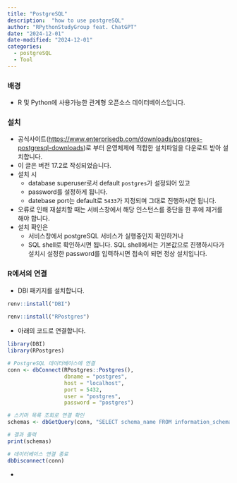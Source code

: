 ```yaml
---
title: "PostgreSQL"
description:  "how to use postgreSQL"
author: "RPythonStudyGroup feat. ChatGPT"
date: "2024-12-01"
date-modified: "2024-12-01"
categories:
  - postgreSQL
  - Tool
---
```


### 배경

-   R 및 Python에 사용가능한 관계형 오픈소스 데이터베이스입니다.

### 설치

-   공식사이트(<https://www.enterprisedb.com/downloads/postgres-postgresql-downloads>)로 부터 운영체제에 적합한 설치파일을 다운로드 받아 설치합니다.
-   이 글은 버전 17.2로 작성되었습니다.
-   설치 시 
    -   database superuser로서 default `postgres`가 설정되어 있고 
    -   password를 설정하게 됩니다. 
    -   datebase port는 default로 `5433`가 지정되며 그대로 진행하시면 됩니다.
-   오류로 인해 재설치할 때는 서비스창에서 해당 인스턴스를 중단을 한 후에 제거를 해야 합니다.
-   설치 확인은 
    -   서비스창에서 postgreSQL 서비스가 실행중인지 확인하거나
    -   SQL shell로 확인하시면 됩니다. SQL shell에서는 기본값으로 진행하시다가 설치시 설정한 password를 입력하시면 접속이 되면 정상 설치입니다.

### R에서의 연결

-   DBI 패키지를 설치합니다.

```r
renv::install("DBI")
```

```r
renv::install("RPostgres")
```

-   아래의 코드로 연결합니다.


```r
library(DBI)
library(RPostgres)

# PostgreSQL 데이터베이스에 연결
conn <- dbConnect(RPostgres::Postgres(), 
                  dbname = "postgres", 
                  host = "localhost", 
                  port = 5432, 
                  user = "postgres", 
                  password = "postgres")

# 스키마 목록 조회로 연결 확인
schemas <- dbGetQuery(conn, "SELECT schema_name FROM information_schema.schemata;")

# 결과 출력
print(schemas)

# 데이터베이스 연결 종료
dbDisconnect(conn)

```

-   
